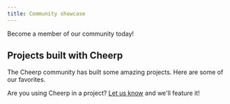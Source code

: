 ```yaml
---
title: Community showcase
---
```



Become a member of our community today!

<LinkButton
	type="discord"
	href={DISCORD_URL}
	iconLeft="fa-brands:discord"
	label="Join our Discord server"
/>

## Projects built with Cheerp

The Cheerp community has built some amazing projects. Here are some of our favorites.

<ShowcaseList />

Are you using Cheerp in a project? [Let us know][submit] and we'll feature it!

[submit]: https://github.com/leaningtech/labs/issues/new?labels=documentation&projects=&template=project-submission.md&title=Project+submission
